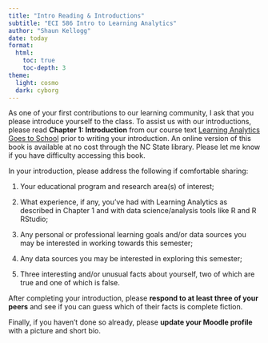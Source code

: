 ```yaml
---
title: "Intro Reading & Introductions" 
subtitle: "ECI 586 Intro to Learning Analytics"
author: "Shaun Kellogg"
date: today
format:
  html:
    toc: true
    toc-depth: 3
theme: 
  light: cosmo
  dark: cyborg
---
```


As one of your first contributions to our learning community, I ask that you please introduce yourself to the class. To assist us with our introductions, please read **Chapter 1: Introduction** from our course text [Learning Analytics Goes to School](https://catalog.lib.ncsu.edu/catalog/NCSU4862134) prior to writing your introduction. An online version of this book is available at no cost through the NC State library. Please let me know if you have difficulty accessing this book.

In your introduction, please address the following if comfortable sharing:

1.  Your educational program and research area(s) of interest;

2.  What experience, if any, you've had with Learning Analytics as described in Chapter 1 and with data science/analysis tools like R and R RStudio;

3.  Any personal or professional learning goals and/or data sources you may be interested in working towards this semester;

4.  Any data sources you may be interested in exploring this semester;

5.  Three interesting and/or unusual facts about yourself, two of which are true and one of which is false.

After completing your introduction, please **respond to at least three of your peers** and see if you can guess which of their facts is complete fiction.  

Finally, if you haven't done so already, please **update your Moodle profile** with a picture and short bio.
